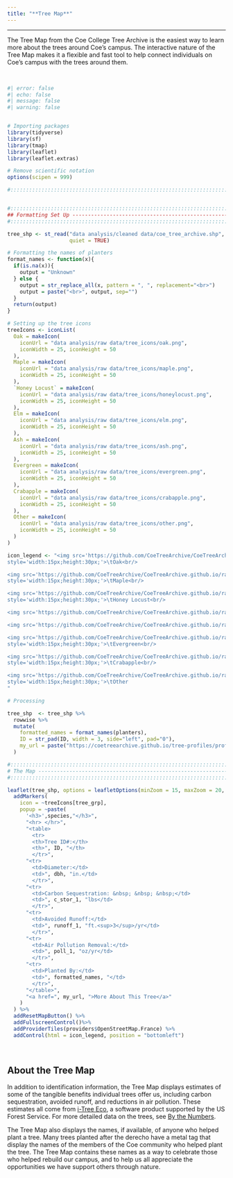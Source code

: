 ```yaml
---
title: "**Tree Map**"
---
```


---
The Tree Map from the Coe College Tree Archive is the easiest way to learn more about the trees around Coe's campus. The interactive nature of the Tree Map makes it a flexible and fast tool to help connect individuals on Coe's campus with the trees around them.


<br>

```r
#| error: false
#| echo: false
#| message: false
#| warning: false


# Importing packages
library(tidyverse)
library(sf)
library(tmap)
library(leaflet)
library(leaflet.extras)

# Remove scientific notation
options(scipen = 999)

#:::::::::::::::::::::::::::::::::::::::::::::::::::::::::::::::::::::::::::::::


#:::::::::::::::::::::::::::::::::::::::::::::::::::::::::::::::::::::::::::::::
## Formatting Set Up -----------------------------------------------------------
#:::::::::::::::::::::::::::::::::::::::::::::::::::::::::::::::::::::::::::::::

tree_shp <- st_read("data analysis/cleaned data/coe_tree_archive.shp",
                    quiet = TRUE) 

# Formatting the names of planters
format_names <- function(x){
  if(is.na(x)){
    output = "Unknown"
  } else {
    output = str_replace_all(x, pattern = ", ", replacement="<br>")
    output = paste("<br>", output, sep="")
  }
  return(output)
}

# Setting up the tree icons
treeIcons <- iconList(
  Oak = makeIcon(
    iconUrl = "data analysis/raw data/tree_icons/oak.png",
    iconWidth = 25, iconHeight = 50
  ),
  Maple = makeIcon(
    iconUrl = "data analysis/raw data/tree_icons/maple.png",
    iconWidth = 25, iconHeight = 50
  ),
  `Honey Locust` = makeIcon(
    iconUrl = "data analysis/raw data/tree_icons/honeylocust.png",
    iconWidth = 25, iconHeight = 50
  ),
  Elm = makeIcon(
    iconUrl = "data analysis/raw data/tree_icons/elm.png",
    iconWidth = 25, iconHeight = 50
  ),
  Ash = makeIcon(
    iconUrl = "data analysis/raw data/tree_icons/ash.png",
    iconWidth = 25, iconHeight = 50
  ),
  Evergreen = makeIcon(
    iconUrl = "data analysis/raw data/tree_icons/evergreen.png",
    iconWidth = 25, iconHeight = 50
  ),
  Crabapple = makeIcon(
    iconUrl = "data analysis/raw data/tree_icons/crabapple.png",
    iconWidth = 25, iconHeight = 50
  ),
  Other = makeIcon(
    iconUrl = "data analysis/raw data/tree_icons/other.png",
    iconWidth = 25, iconHeight = 50
  )
)

icon_legend <- "<img src='https://github.com/CoeTreeArchive/CoeTreeArchive.github.io/raw/main/data%20analysis/raw%20data/tree_icons/oak.png'
style='width:15px;height:30px;'>\tOak<br/> 

<img src='https://github.com/CoeTreeArchive/CoeTreeArchive.github.io/raw/main/data%20analysis/raw%20data/tree_icons/maple.png'  
style='width:15px;height:30px;'>\tMaple<br/> 

<img src='https://github.com/CoeTreeArchive/CoeTreeArchive.github.io/raw/main/data%20analysis/raw%20data/tree_icons/honeylocust.png'  
style='width:15px;height:30px;'>\tHoney Locust<br/> 

<img src='https://github.com/CoeTreeArchive/CoeTreeArchive.github.io/raw/main/data%20analysis/raw%20data/tree_icons/elm.png' style='width:15px;height:30px;'>\tElm<br/> 

<img src='https://github.com/CoeTreeArchive/CoeTreeArchive.github.io/raw/main/data%20analysis/raw%20data/tree_icons/ash.png' style='width:15px;height:30px;'>\tAsh<br/> 

<img src='https://github.com/CoeTreeArchive/CoeTreeArchive.github.io/raw/main/data%20analysis/raw%20data/tree_icons/evergreen.png'  
style='width:15px;height:30px;'>\tEvergreen<br/> 

<img src='https://github.com/CoeTreeArchive/CoeTreeArchive.github.io/raw/main/data%20analysis/raw%20data/tree_icons/crabapple.png'  
style='width:15px;height:30px;'>\tCrabapple<br/> 

<img src='https://github.com/CoeTreeArchive/CoeTreeArchive.github.io/raw/main/data%20analysis/raw%20data/tree_icons/other.png'  
style='width:15px;height:30px;'>\tOther
"

# Processing

tree_shp  <- tree_shp %>% 
  rowwise %>% 
  mutate(
    formatted_names = format_names(planters),
    ID = str_pad(ID, width = 3, side="left", pad="0"),
    my_url = paste("https://coetreearchive.github.io/tree-profiles/profiles/tree_", ID, ".html", sep="")
  )

#:::::::::::::::::::::::::::::::::::::::::::::::::::::::::::::::::::::::::::::::
# The Map ----------------------------------------------------------------------
#:::::::::::::::::::::::::::::::::::::::::::::::::::::::::::::::::::::::::::::::

leaflet(tree_shp, options = leafletOptions(minZoom = 15, maxZoom = 20, maxNativeZoom=20)) %>%
  addMarkers(
    icon = ~treeIcons[tree_grp], 
    popup = ~paste(
      '<h3>',species,"</h3>",
      "<hr> </hr>",
      "<table>
        <tr>
        <th>Tree ID#:</th>
        <th>", ID, "</th>
        </tr>",
      "<tr>
        <td>Diameter:</td>
        <td>", dbh, "in.</td>
        </tr>",
      "<tr>
        <td>Carbon Sequestration: &nbsp; &nbsp; &nbsp;</td>
        <td>", c_stor_1, "lbs</td>
        </tr>",
      "<tr>
        <td>Avoided Runoff:</td>
        <td>", runoff_1, "ft.<sup>3</sup>/yr</td>
        </tr>",
      "<tr>
        <td>Air Pollution Removal:</td>
        <td>", poll_1, "oz/yr</td>
        </tr>",
      "<tr>
        <td>Planted By:</td>
        <td>", formatted_names, "</td>
        </tr>",
      "</table>",
      "<a href=", my_url, ">More About This Tree</a>"
    )
  ) %>% 
  addResetMapButton() %>%
  addFullscreenControl()%>% 
  addProviderTiles(providers$OpenStreetMap.France) %>% 
  addControl(html = icon_legend, position = "bottomleft") 
```

<br>

## **About the Tree Map**

In addition to identification information, the Tree Map displays estimates of some of the tangible benefits individual trees offer us, including carbon sequestration, avoided runoff, and reductions in air pollution. These estimates all come from [i-Tree Eco](https://www.itreetools.org/about), a software product supported by the US Forest Service. For more detailed data on the trees, see [By the Numbers](/tree-numbers.qmd).

The Tree Map also displays the names, if available, of anyone who helped plant a tree. Many trees planted after the derecho have a metal tag that display the names of the members of the Coe community who helped plant the tree. The Tree Map contains these names as a way to celebrate those who helped rebuild our campus, and to help us all appreciate the opportunities we have support others through nature.
